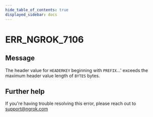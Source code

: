 ```yaml
---
hide_table_of_contents: true
displayed_sidebar: docs
---
```



# ERR_NGROK_7106

## Message

The header value for `HEADERKEY` beginning with `PREFIX`...' exceeds the maximum header value length of `BYTES` bytes.

<ErrorDetails error="err_ngrok_7106" />

## Further help

If you're having trouble resolving this error, please reach out to [support@ngrok.com](mailto:support@ngrok.com?subject=Help%20with%20ERR_NGROK_7106)
